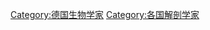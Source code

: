 {{Commons category|Anatomists from Germany}}

[[Category:德国生物学家|Category:德国生物学家]]
[[Category:各国解剖学家|Category:各国解剖学家]]